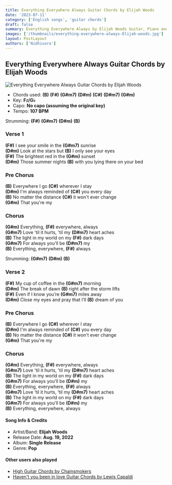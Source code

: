 ```yaml
---
title: Everything Everywhere Always Guitar Chords by Elijah Woods
date: '2023-07-11'
category: ['English songs', 'guitar chords']
draft: false
summary: Everything Everywhere Always by Elijah Woods Guitar, Piano and Ukulele chords, Chords used - (B) (F#) (G#m7) (D#m) (C#) (D#m7) (G#m) ,  Key - F♯/G♭
images: ['/thumbnails/everything-everywhere-always-Elijah-woods.jpg']
layout: PostLayout
authors: ['Nidhivora']
---
```


## Everything Everywhere Always Guitar Chords by Elijah Woods

![Everything Everywhere Always Guitar Chords by Elijah Woods](/thumbnails/everything-everywhere-always-Elijah-woods.jpg)

- Chords used: **(B)** **(F#)** **(G#m7)** **(D#m)** **(C#)** **(D#m7)** **(G#m)**
- Key: **F♯/G♭**
- Capo: **No capo (assuming the original key)**
- Tempo: **107 BPM**

Strumming: **(F#)** **(G#m7)** **(D#m)** **(B)**

### Verse 1

**(F#)** I see your smile in the **(G#m7)** sunrise\
**(D#m)** Look at the stars but **(B)** I only see your eyes\
**(F#)** The brightest red in the **(G#m)** sunset\
**(D#m)** Those summer nights **(B)** with you lying there on your bed

### Pre Chorus

**(B)** Everywhere I go **(C#)** wherever I stay\
**(D#m)** I'm always reminded of **(C#)** you every day\
**(B)** No matter the distance **(C#)** it won't ever change\
**(G#m)** That you're my

### Chorus

**(G#m)** Everything, **(F#)** everywhere, always\
**(G#m7)** Love 'til it hurts, 'til my **(D#m7)** heart aches\
**(B)** The light in my world on my **(F#)** dark days\
**(G#m7)** For always you'll be **(D#m7)** my\
**(B)** Everything, everywhere, **(F#)** always

Strumming: **(G#m7)** **(D#m)** **(B)**

### Verse 2

**(F#)** My cup of coffee in the **(G#m7)** morning\
**(D#m)** The break of dawn **(B)** right after the storm lifts\
**(F#)** Even if I know you’re **(G#m7)** miles away\
**(D#m)** Close my eyes and pray that I’ll **(B)** dream of you

### Pre Chorus

**(B)** Everywhere I go **(C#)** wherever I stay\
**(D#m)** I'm always reminded of **(C#)** you every day\
**(B)** No matter the distance **(C#)** it won't ever change\
**(G#m)** That you're my

### Chorus

**(G#m)** Everything, **(F#)** everywhere, always\
**(G#m7)** Love 'til it hurts, 'til my **(D#m7)** heart aches\
**(B)** The light in my world on my **(F#)** dark days\
**(G#m7)** For always you'll be **(D#m)** my\
**(B)** Everything, everywhere, **(F#)** always\
**(G#m7)** Love ‘til it hurts, ‘til my **(D#m7)** heart aches\
**(B)** The light in my world on my **(F#)** dark days\
**(G#m7)** For always you’ll be **(D#m)** my\
**(B)** Everything, everywhere, always

#### Song Info & Credits

- Artist/Band: **Elijah Woods**
- Release Date: **Aug. 19, 2022**
- Album: **Single Release**
- Genre: **Pop**

#### Other users also played

- [High Guitar Chords by Chainsmokers](https://www.chordsco.com/chords/high-guitar-chords-by-chainsmokers)
- [Haven't you been in love Guitar Chords by Lewis Capaldi](https://www.chordsco.com/chords/havent-you-been-in-love-guitar-chords-by-lewis-capaldi)
